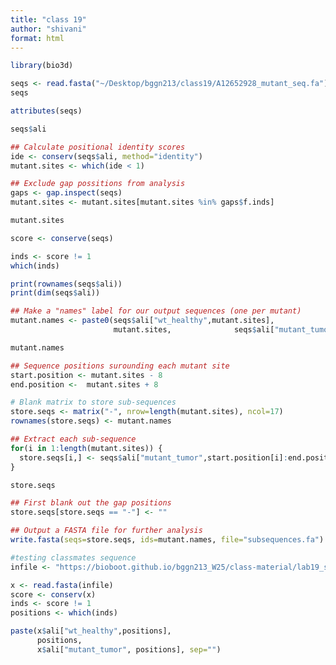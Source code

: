 ```yaml
---
title: "class 19"
author: "shivani"
format: html
---
```


```r
library(bio3d)

seqs <- read.fasta("~/Desktop/bggn213/class19/A12652928_mutant_seq.fa") 
seqs
```

```r
attributes(seqs)
```

```r
seqs$ali
```
```r
## Calculate positional identity scores
ide <- conserv(seqs$ali, method="identity")
mutant.sites <- which(ide < 1) 

## Exclude gap possitions from analysis
gaps <- gap.inspect(seqs)
mutant.sites <- mutant.sites[mutant.sites %in% gaps$f.inds]

mutant.sites
```
```r
score <- conserve(seqs)
```

```r
inds <- score != 1
which(inds)
```
```r
print(rownames(seqs$ali))
print(dim(seqs$ali))
```



```r
## Make a "names" label for our output sequences (one per mutant)
mutant.names <- paste0(seqs$ali["wt_healthy",mutant.sites],
                       mutant.sites,              seqs$ali["mutant_tumor",mutant.sites])

mutant.names
```
```r
## Sequence positions surounding each mutant site
start.position <- mutant.sites - 8
end.position <-  mutant.sites + 8

# Blank matrix to store sub-sequences
store.seqs <- matrix("-", nrow=length(mutant.sites), ncol=17)
rownames(store.seqs) <- mutant.names

## Extract each sub-sequence
for(i in 1:length(mutant.sites)) {
  store.seqs[i,] <- seqs$ali["mutant_tumor",start.position[i]:end.position[i]]
}

store.seqs
```

```r
## First blank out the gap positions 
store.seqs[store.seqs == "-"] <- ""

## Output a FASTA file for further analysis
write.fasta(seqs=store.seqs, ids=mutant.names, file="subsequences.fa")
```

```r
#testing classmates sequence 
infile <- "https://bioboot.github.io/bggn213_W25/class-material/lab19_sequences/A12925462_mutant_seq.fa"

x <- read.fasta(infile)
score <- conserv(x)
inds <- score != 1
positions <- which(inds)

paste(x$ali["wt_healthy",positions], 
      positions, 
      x$ali["mutant_tumor", positions], sep="")

```

